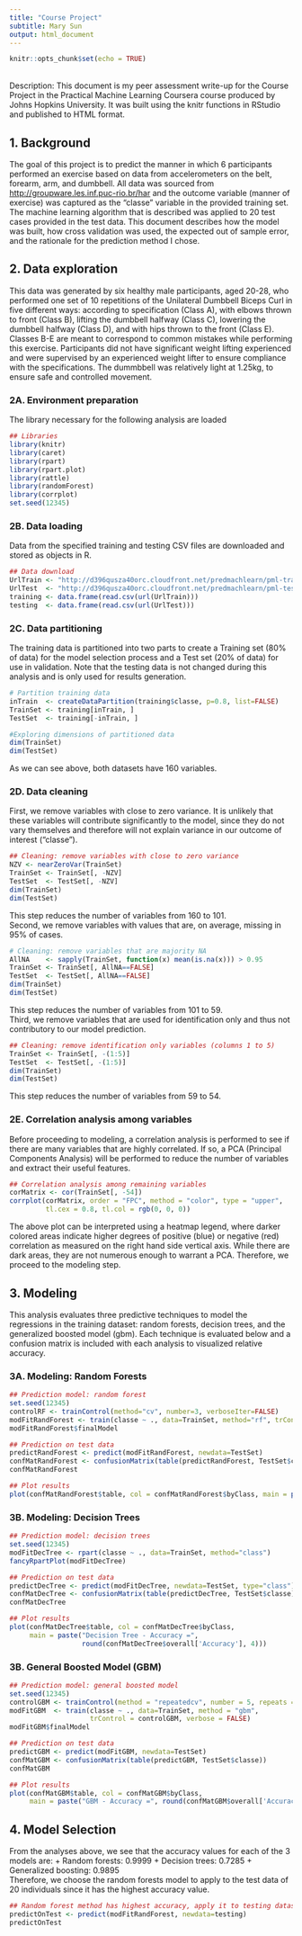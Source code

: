 ```yaml
---
title: "Course Project"
subtitle: Mary Sun
output: html_document
---
```


```r
knitr::opts_chunk$set(echo = TRUE)
```
<br>
Description: This document is my peer assessment write-up for the Course Project in the Practical Machine Learning Coursera course produced by Johns Hopkins University. It was built using the knitr functions in RStudio and published to HTML format. 
<br>

## 1. Background
The goal of this project is to predict the manner in which 6 participants performed an exercise based on data from accelerometers on the belt, forearm, arm, and dumbbell. All data was sourced from <http://groupware.les.inf.puc-rio.br/har> and the outcome variable (manner of exercise) was captured as the “classe” variable in the provided training set. The machine learning algorithm that is described was applied to  20 test cases provided in the test data. This document describes how the model was built, how cross validation was used, the expected out of sample error, and the rationale for the prediction method I chose.

## 2. Data exploration
This data was generated by six healthy male participants, aged 20-28, who performed one set of 10 repetitions of the Unilateral Dumbbell Biceps Curl in five different ways: according to specification (Class A), with elbows thrown to front (Class B), lifting the dumbbell halfway (Class C), lowering the dumbbell halfway (Class D), and with hips thrown to the front (Class E). Classes B-E are meant to correspond to common mistakes while performing this exercise. Participants did not have significant weight lifting experienced and were supervised by an experienced weight lifter to ensure compliance with the specifications. The dummbbell was relatively light at 1.25kg, to ensure safe and controlled movement.

### 2A. Environment preparation
The library necessary for the following analysis are loaded
```r
## Libraries 
library(knitr)
library(caret)
library(rpart)
library(rpart.plot)
library(rattle)
library(randomForest)
library(corrplot)
set.seed(12345)
```

### 2B. Data loading
Data from the specified training and testing CSV files are downloaded and stored as objects in R.
```r
## Data download
UrlTrain <- "http://d396qusza40orc.cloudfront.net/predmachlearn/pml-training.csv"
UrlTest  <- "http://d396qusza40orc.cloudfront.net/predmachlearn/pml-testing.csv"
training <- data.frame(read.csv(url(UrlTrain)))
testing  <- data.frame(read.csv(url(UrlTest)))
```

### 2C. Data partitioning
The training data is partitioned into two parts to create a Training set (80% of data) for the model selection process and a Test set (20% of data) for use in validation. Note that the testing data is not changed during this analysis and is only used for results generation. 
```r
# Partition training data
inTrain  <- createDataPartition(training$classe, p=0.8, list=FALSE)
TrainSet <- training[inTrain, ]
TestSet  <- training[-inTrain, ]

#Exploring dimensions of partitioned data
dim(TrainSet)
dim(TestSet)
```
As we can see above, both datasets have 160 variables. 

### 2D. Data cleaning
First, we remove variables with close to zero variance. It is unlikely that these variables will contribute significantly to the model, since they do not vary themselves and therefore will not explain variance in our outcome of interest ("classe").
```r
## Cleaning: remove variables with close to zero variance
NZV <- nearZeroVar(TrainSet)
TrainSet <- TrainSet[, -NZV]
TestSet  <- TestSet[, -NZV]
dim(TrainSet)
dim(TestSet)
```
This step reduces the number of variables from 160 to 101.
<br>
Second, we remove variables with values that are, on average, missing in 95% of cases.
```r
# Cleaning: remove variables that are majority NA
AllNA    <- sapply(TrainSet, function(x) mean(is.na(x))) > 0.95
TrainSet <- TrainSet[, AllNA==FALSE]
TestSet  <- TestSet[, AllNA==FALSE]
dim(TrainSet)
dim(TestSet)
```
This step reduces the number of variables from 101 to 59.
<br>
Third, we remove variables that are used for identification only and thus not contributory to our model prediction.
```r
## Cleaning: remove identification only variables (columns 1 to 5)
TrainSet <- TrainSet[, -(1:5)]
TestSet  <- TestSet[, -(1:5)]
dim(TrainSet)
dim(TestSet)
```
This step reduces the number of variables from 59 to 54.

### 2E. Correlation analysis among variables
Before proceeding to modeling, a correlation analysis is performed to see if there are many variables that are highly correlated. If so, a PCA (Principal Components Analysis) will be performed to reduce the number of variables and extract their useful features.
```r
## Correlation analysis among remaining variables
corMatrix <- cor(TrainSet[, -54])
corrplot(corMatrix, order = "FPC", method = "color", type = "upper", 
         tl.cex = 0.8, tl.col = rgb(0, 0, 0))
```
The above plot can be interpreted using a heatmap legend, where darker colored areas indicate higher degrees of positive (blue) or negative (red) correlation as measured on the right hand side vertical axis. While there are dark areas, they are not numerous enough to warrant a PCA. Therefore, we proceed to the modeling step.

## 3. Modeling
This analysis evaluates three predictive techniques to model the regressions in the training dataset: random forests, decision trees, and the generalized boosted model (gbm). Each technique is evaluated below and a confusion matrix is included with each analysis to visualized relative accuracy.

### 3A. Modeling: Random Forests
```r
## Prediction model: random forest
set.seed(12345)
controlRF <- trainControl(method="cv", number=3, verboseIter=FALSE)
modFitRandForest <- train(classe ~ ., data=TrainSet, method="rf", trControl=controlRF)
modFitRandForest$finalModel

## Prediction on test data
predictRandForest <- predict(modFitRandForest, newdata=TestSet)
confMatRandForest <- confusionMatrix(table(predictRandForest, TestSet$classe))
confMatRandForest

## Plot results
plot(confMatRandForest$table, col = confMatRandForest$byClass, main = paste("Random Forest - Accuracy =", round(confMatRandForest$overall['Accuracy'], 4)))
```

### 3B. Modeling: Decision Trees
```r
## Prediction model: decision trees
set.seed(12345)
modFitDecTree <- rpart(classe ~ ., data=TrainSet, method="class")
fancyRpartPlot(modFitDecTree)

## Prediction on test data
predictDecTree <- predict(modFitDecTree, newdata=TestSet, type="class")
confMatDecTree <- confusionMatrix(table(predictDecTree, TestSet$classe))
confMatDecTree

## Plot results
plot(confMatDecTree$table, col = confMatDecTree$byClass, 
     main = paste("Decision Tree - Accuracy =",
                  round(confMatDecTree$overall['Accuracy'], 4)))
```

### 3B. General Boosted Model (GBM)
```r
## Prediction model: general boosted model
set.seed(12345)
controlGBM <- trainControl(method = "repeatedcv", number = 5, repeats = 1)
modFitGBM  <- train(classe ~ ., data=TrainSet, method = "gbm",
                    trControl = controlGBM, verbose = FALSE)
modFitGBM$finalModel

## Prediction on test data
predictGBM <- predict(modFitGBM, newdata=TestSet)
confMatGBM <- confusionMatrix(table(predictGBM, TestSet$classe))
confMatGBM

## Plot results
plot(confMatGBM$table, col = confMatGBM$byClass, 
     main = paste("GBM - Accuracy =", round(confMatGBM$overall['Accuracy'], 4)))
```

## 4. Model Selection
From the analyses above, we see that the accuracy values for each of the 3 models are:
+ Random forests: 0.9999
+ Decision trees: 0.7285
+ Generalized boosting: 0.9895
<br>
Therefore, we choose the random forests model to apply to the test data of 20 individuals since it has the highest accuracy value.
```r
## Random forest method has highest accuracy, apply it to testing dataset
predictOnTest <- predict(modFitRandForest, newdata=testing)
predictOnTest
```
